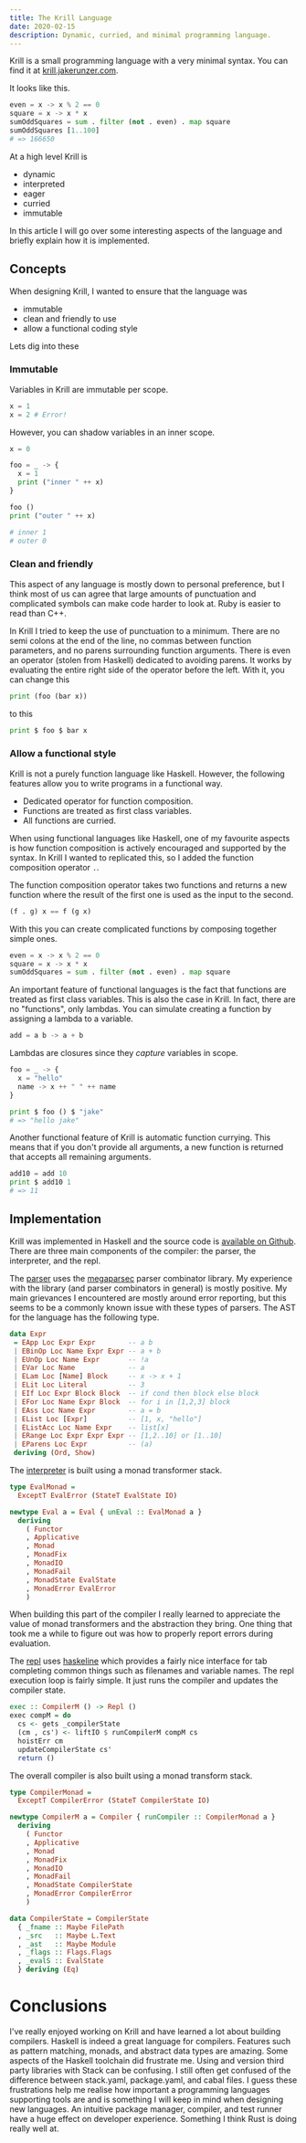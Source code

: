 ```yaml
---
title: The Krill Language
date: 2020-02-15
description: Dynamic, curried, and minimal programming language.
---
```


Krill is a small programming language with a very minimal syntax. You can find
it at [krill.jakerunzer.com](https://krill.jakerunzer.com).

It looks like this.

```python
even = x -> x % 2 == 0
square = x -> x * x
sumOddSquares = sum . filter (not . even) . map square
sumOddSquares [1..100]
# => 166650
```

At a high level Krill is

- dynamic
- interpreted
- eager
- curried
- immutable

In this article I will go over some interesting aspects of the language and
briefly explain how it is implemented.

## Concepts

When designing Krill, I wanted to ensure that the language was

- immutable
- clean and friendly to use
- allow a functional coding style

Lets dig into these

### Immutable

Variables in Krill are immutable per scope.

```python
x = 1
x = 2 # Error!
```

However, you can shadow variables in an inner scope.

```python
x = 0

foo = _ -> {
  x = 1
  print ("inner " ++ x)
}

foo ()
print ("outer " ++ x)

# inner 1
# outer 0
```

### Clean and friendly

This aspect of any language is mostly down to personal preference, but I think
most of us can agree that large amounts of punctuation and complicated symbols
can make code harder to look at. Ruby is easier to read than C++.

In Krill I tried to keep the use of punctuation to a minimum. There are no semi
colons at the end of the line, no commas between function parameters, and no
parens surrounding function arguments. There is even an operator (stolen from
Haskell) dedicated to avoiding parens. It works by evaluating the entire right
side of the operator before the left. With it, you can change this

```python
print (foo (bar x))
```

to this

```python
print $ foo $ bar x
```

### Allow a functional style

Krill is not a purely function language like Haskell. However, the following
features allow you to write programs in a functional way.

- Dedicated operator for function composition.
- Functions are treated as first class variables.
- All functions are curried.

When using functional languages like Haskell, one of my favourite aspects is how
function composition is actively encouraged and supported by the syntax. In
Krill I wanted to replicated this, so I added the function composition operator `.`.

The function composition operator takes two functions and returns a new function
where the result of the first one is used as the input to the second.

```python
(f . g) x == f (g x)
```

With this you can create complicated functions by composing together simple
ones.

```python
even = x -> x % 2 == 0
square = x -> x * x
sumOddSquares = sum . filter (not . even) . map square
```

An important feature of functional languages is the fact that functions are
treated as first class variables. This is also the case in Krill. In fact, there
are no "functions", only lambdas. You can simulate creating a
function by assigning a lambda to a variable.

```python
add = a b -> a + b
```

Lambdas are closures since they _capture_ variables in scope.

```python
foo = _ -> {
  x = "hello"
  name -> x ++ " " ++ name
}

print $ foo () $ "jake"
# => "hello jake"
```

Another functional feature of Krill is automatic function currying. This means
that if you don't provide all arguments, a new function is returned that accepts
all remaining arguments.

```python
add10 = add 10
print $ add10 1
# => 11
```

## Implementation

Krill was implemented in Haskell and the source code is [available on
Github](https://github.com/coffee-cup/krill/). There are three main components of
the compiler: the parser, the interpreter, and the repl.

The
[parser](https://github.com/coffee-cup/krill/blob/master/src/Parser/Parser.hs)
uses the [megaparsec](https://hackage.haskell.org/package/megaparsec) parser
combinator library. My experience with the library (and parser combinators in
general) is mostly positive. My main grievances I encountered are mostly around
error reporting, but this seems to be a commonly known issue with these types of
parsers. The AST for the language has the following type.

```hs
data Expr
 = EApp Loc Expr Expr        -- a b
 | EBinOp Loc Name Expr Expr -- a + b
 | EUnOp Loc Name Expr       -- !a
 | EVar Loc Name             -- a
 | ELam Loc [Name] Block     -- x -> x + 1
 | ELit Loc Literal          -- 3
 | EIf Loc Expr Block Block  -- if cond then block else block
 | EFor Loc Name Expr Block  -- for i in [1,2,3] block
 | EAss Loc Name Expr        -- a = b
 | EList Loc [Expr]          -- [1, x, "hello"]
 | EListAcc Loc Name Expr    -- list[x]
 | ERange Loc Expr Expr Expr -- [1,2..10] or [1..10]
 | EParens Loc Expr          -- (a)
 deriving (Ord, Show)
```

The
[interpreter](https://github.com/coffee-cup/krill/blob/master/src/Eval/Eval.hs)
is built using a monad transformer stack.

```hs
type EvalMonad =
  ExceptT EvalError (StateT EvalState IO)

newtype Eval a = Eval { unEval :: EvalMonad a }
  deriving
    ( Functor
    , Applicative
    , Monad
    , MonadFix
    , MonadIO
    , MonadFail
    , MonadState EvalState
    , MonadError EvalError
    )
```

When building this part of the compiler I really learned to appreciate the value
of monad transformers and the abstraction they bring. One thing that took me a
while to figure out was how to properly report errors during evaluation.

The [repl](https://github.com/coffee-cup/krill/blob/master/src/Repl.hs) uses
[haskeline](https://hackage.haskell.org/package/haskeline) which provides a
fairly nice interface for tab completing common things such as filenames and
variable names. The repl execution loop is
fairly simple. It just runs the compiler and updates the compiler state.

```hs
exec :: CompilerM () -> Repl ()
exec compM = do
  cs <- gets _compilerState
  (cm , cs') <- liftIO $ runCompilerM compM cs
  hoistErr cm
  updateCompilerState cs'
  return ()
```

The overall compiler is also built using a monad transform stack.

```hs
type CompilerMonad =
  ExceptT CompilerError (StateT CompilerState IO)

newtype CompilerM a = Compiler { runCompiler :: CompilerMonad a }
  deriving
    ( Functor
    , Applicative
    , Monad
    , MonadFix
    , MonadIO
    , MonadFail
    , MonadState CompilerState
    , MonadError CompilerError
    )

data CompilerState = CompilerState
  { _fname :: Maybe FilePath
  , _src   :: Maybe L.Text
  , _ast   :: Maybe Module
  , _flags :: Flags.Flags
  , _evalS :: EvalState
  } deriving (Eq)
```

# Conclusions

I've really enjoyed working on Krill and have learned a lot about building
compilers. Haskell is indeed a great language for compilers. Features such as
pattern matching, monads, and abstract data types are amazing. Some aspects of
the Haskell toolchain did frustrate me. Using and version third party libraries
with Stack can be confusing. I still often get confused of the difference
between stack.yaml, package.yaml, and cabal files. I guess these frustrations
help me realise how important a programming languages supporting tools are and
is something I will keep in mind when designing new languages. An intuitive
package manager, compiler, and test runner have a huge effect on developer
experience. Something I think Rust is doing really well at.
